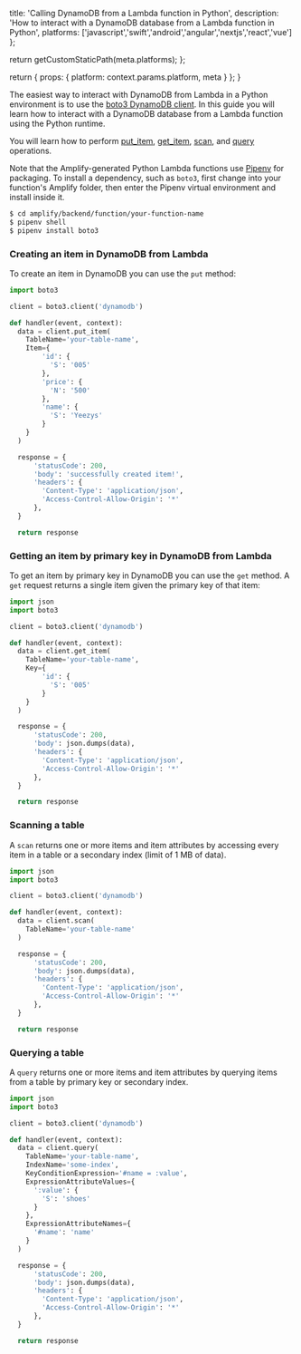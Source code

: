                   
  title: 'Calling DynamoDB from a Lambda function in Python',
  description: 'How to interact with a DynamoDB database from a Lambda function in Python',
  platforms: ['javascript','swift','android','angular','nextjs','react','vue'] 
};

  return getCustomStaticPath(meta.platforms);
};

  return {
    props: {
      platform: context.params.platform,
      meta
    }
  };
}
          


The easiest way to interact with DynamoDB from Lambda in a Python environment is to use the [boto3 DynamoDB client](https://boto3.amazonaws.com/v1/documentation/api/latest/reference/services/dynamodb.html). In this guide you will learn how to interact with a DynamoDB database from a Lambda function using the Python runtime.

You will learn how to perform [put_item](https://boto3.amazonaws.com/v1/documentation/api/latest/reference/services/dynamodb.html#DynamoDB.Client.put_item), [get_item](https://boto3.amazonaws.com/v1/documentation/api/latest/reference/services/dynamodb.html#DynamoDB.Client.get_item), [scan](https://boto3.amazonaws.com/v1/documentation/api/latest/reference/services/dynamodb.html#DynamoDB.Client.scan), and [query](https://boto3.amazonaws.com/v1/documentation/api/latest/reference/services/dynamodb.html#DynamoDB.Client.query) operations.

Note that the Amplify-generated Python Lambda functions use [Pipenv](https://pypi.org/project/pipenv/) for packaging. To install a dependency, such as `boto3`, first change into your function's Amplify folder, then enter the Pipenv virtual environment and install inside it.

```sh
$ cd amplify/backend/function/your-function-name
$ pipenv shell
$ pipenv install boto3
```

### Creating an item in DynamoDB from Lambda

To create an item in DynamoDB you can use the `put` method:

```python
import boto3

client = boto3.client('dynamodb')

def handler(event, context):
  data = client.put_item(
    TableName='your-table-name',
    Item={
        'id': {
          'S': '005'
        },
        'price': {
          'N': '500'
        },
        'name': {
          'S': 'Yeezys'
        }
    }
  )

  response = {
      'statusCode': 200,
      'body': 'successfully created item!',
      'headers': {
        'Content-Type': 'application/json',
        'Access-Control-Allow-Origin': '*'
      },
  }

  return response
```

### Getting an item by primary key in DynamoDB from Lambda

To get an item by primary key in DynamoDB you can use the `get` method. A `get` request returns a single item given the primary key of that item:

```python
import json
import boto3

client = boto3.client('dynamodb')

def handler(event, context):
  data = client.get_item(
    TableName='your-table-name',
    Key={
        'id': {
          'S': '005'
        }
    }
  )

  response = {
      'statusCode': 200,
      'body': json.dumps(data),
      'headers': {
        'Content-Type': 'application/json',
        'Access-Control-Allow-Origin': '*'
      },
  }

  return response
```

### Scanning a table

A `scan` returns one or more items and item attributes by accessing every item in a table or a secondary index (limit of 1 MB of data).

```python
import json
import boto3

client = boto3.client('dynamodb')

def handler(event, context):
  data = client.scan(
    TableName='your-table-name'
  )

  response = {
      'statusCode': 200,
      'body': json.dumps(data),
      'headers': {
        'Content-Type': 'application/json',
        'Access-Control-Allow-Origin': '*'
      },
  }

  return response
```

### Querying a table

A `query` returns one or more items and item attributes by querying items from a table by primary key or secondary index.

```python
import json
import boto3

client = boto3.client('dynamodb')

def handler(event, context):
  data = client.query(
    TableName='your-table-name',
    IndexName='some-index',
    KeyConditionExpression='#name = :value',
    ExpressionAttributeValues={
      ':value': {
        'S': 'shoes'
      }
    },
    ExpressionAttributeNames={
      '#name': 'name'
    }
  )

  response = {
      'statusCode': 200,
      'body': json.dumps(data),
      'headers': {
        'Content-Type': 'application/json',
        'Access-Control-Allow-Origin': '*'
      },
  }

  return response
```
